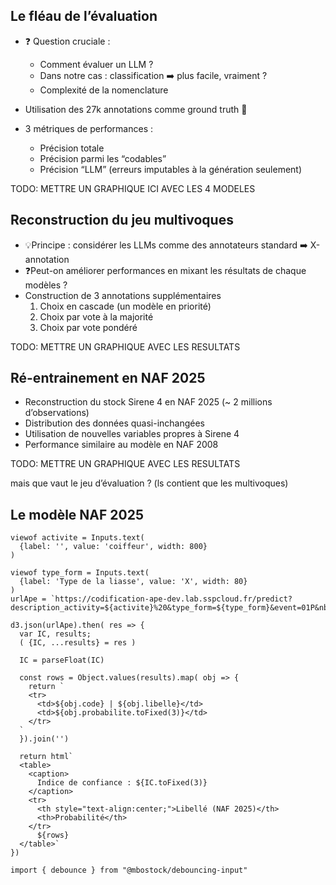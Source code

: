 ## Le fléau de l'évaluation

- ❓ Question cruciale : 
  - Comment évaluer un LLM ?
  - Dans notre cas : classification ➡️ plus facile, vraiment ?
  - Complexité de la nomenclature 

- Utilisation des 27k annotations comme ground truth 🥇
  
- 3 métriques de performances :
  - Précision totale
  - Précision parmi les "codables"
  - Précision "LLM" (erreurs imputables à la génération seulement)

TODO: METTRE UN GRAPHIQUE ICI AVEC LES 4 MODELES

## Reconstruction du jeu multivoques

- 💡Principe : considérer les LLMs comme des annotateurs standard ➡️ X-annotation
- ❓Peut-on améliorer performances en mixant les résultats de chaque modèles ?
- Construction de 3 annotations supplémentaires 
  1. Choix en cascade (un modèle en priorité)
  2. Choix par vote à la majorité 
  3. Choix par vote pondéré

TODO: METTRE UN GRAPHIQUE AVEC LES RESULTATS

## Ré-entrainement en NAF 2025

- Reconstruction du stock Sirene 4 en NAF 2025 (~ 2 millions d'observations)
- Distribution des données quasi-inchangées
- Utilisation de nouvelles variables propres à Sirene 4
- Performance similaire au modèle en NAF 2008

TODO: METTRE UN GRAPHIQUE AVEC LES RESULTATS

mais que vaut le jeu d'évaluation ? (ls contient que les multivoques)

## Le modèle NAF 2025 {.scrollable}

```ojs
viewof activite = Inputs.text(
  {label: '', value: 'coiffeur', width: 800}
)

viewof type_form = Inputs.text(
  {label: 'Type de la liasse', value: 'X', width: 80}
)
urlApe = `https://codification-ape-dev.lab.sspcloud.fr/predict?description_activity=${activite}%20&type_form=${type_form}&event=01P&nb_echos_max=3&prob_min=0.0009`

d3.json(urlApe).then( res => {
  var IC, results;
  ( {IC, ...results} = res )

  IC = parseFloat(IC)

  const rows = Object.values(results).map( obj => {
    return `
    <tr>
      <td>${obj.code} | ${obj.libelle}</td>
      <td>${obj.probabilite.toFixed(3)}</td>
    </tr>
  `
  }).join('')
  
  return html`
  <table>
    <caption>
      Indice de confiance : ${IC.toFixed(3)}
    </caption>
    <tr>
      <th style="text-align:center;">Libellé (NAF 2025)</th>
      <th>Probabilité</th>
    </tr>
      ${rows}
  </table>`
})
```


```ojs
import { debounce } from "@mbostock/debouncing-input" 
```